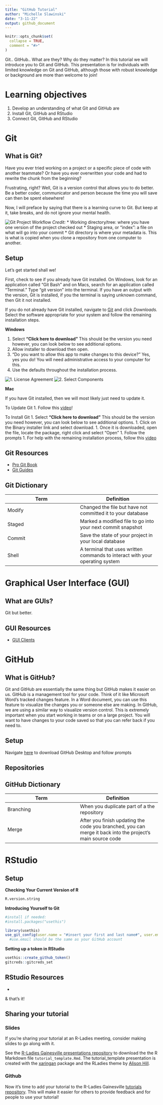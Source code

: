 ```yaml
---
title: "GitHub Tutorial"
author: "Michelle Slawinski"  
date: "3-11-22"
output: github_document
---
```


```r
knitr::opts_chunk$set(
  collapse = TRUE,
  comment = "#>"
)
```

Git.. GitHub.. What are they? Why do they matter? In this tutorial we will introduce you to Git and GitHub. This presentation is for individuals with limited knowledge on Git and GitHub, although those with robust knowledge or background are more than welcome to join! 

# Learning objectives
1. Develop an understanding of what Git and GitHub are 
1. Install Git, GitHub and RStudio
1. Connect Git, GitHub and RStudio

# Git
## What is Git?
Have you ever tried working on a project or a specific piece of code with another teammate? Or have you ever overwritten your code and had to rewrite the chunk from the beginning?

Frustrating, right? Well, Git is a version control that allows you to do better. Be a better coder, communicator and person because the time you will save can then be spent elsewhere!

Now, I will preface by saying that there is a learning curve to Git. But keep at it, take breaks, and do not ignore your mental health.

![Git Project Workflow](https://git-scm.com/book/en/v2/images/areas.png)
_Credit: _
* Working directory/tree: where you have one version of the project checked out
* Staging area, or "index": a file on what will go into your commit
* Git directory is where your metadata is. This is what is copied when you clone a repository from one computer to another.

## **Setup**

Let's get started shall we! 

First, check to see if you already have Git installed. On Windows, look for an application called "Git Bash" and on Macs, search for an application called "Terminal." Type "git version" into the terminal. If you have an output with the version, Git is installed, if you the terminal is saying unknown command, then Git it not installed. 

If you do not already have Git installed, navigate to [Git](https://git-scm.com/) and click *Downloads.* Select the software appropriate for your system and follow the remaining installation steps.

**Windows**

1. Select **"Click here to download"** This should be the version you need however, you can look below to see additional options.
1. Allow installer to download then open.
1. "Do you want to allow this app to make changes to this device?" Yes, yes you do! You will need administrative access to your computer for this.
1. Use the defaults throughout the installation process.

![1. License Agreement](C:/Users/slawinskimc/OneDrive - Florida Department of Health/Documents/GitHub/GitHub-Tutorial/Set Up Images/1 License Agreemement.png "1. License Agreement") 
![2. Select Components](C:/Users/slawinskimc/OneDrive - Florida Department of Health/Documents/GitHub/GitHub-Tutorial/Set Up Images/2. Select Components.PNG "2. Select Components")

**Mac**

If you have Git installed, then we will most likely just need to update it. 

To Update Git
1. Follow this [video](https://modulesunraveled.com/installing-git/updating-git-if-you-have-only-version-comes-xcode-or-command-line-developer-tools)!

To Install Git
1. Select **"Click here to download"** This should be the version you need however, you can look below to see additional options.
1. Click on the Binary installer link and select download.
1. Once it is downloaded, open the file, locate the package, right click and select "Open"
1. Follow the prompts
1. For help with the remaining installation process, follow this 
[video](https://modulesunraveled.com/installing-git/installing-git-if-you-do-not-have-xcode-or-command-line-developer-tools-installed)

## Git Resources
* [Pro Git Book](https://git-scm.com/book/en/v2)
* [Git Guides](https://github.com/git-guides/install-git)

## Git Dictionary
Term      | Definition
--------- | ----------
Modify    | Changed the file but have not committed it to your database
Staged    | Marked a modified file to go into your next commit snapshot
Commit    | Save the state of your project in your local database
Shell     | A terminal that uses written commands to interact with your operating system

# Graphical User Interface (GUI)
## What are GUIs?
Git but better. 

## GUI Resources
* [GUI Clients](https://git-scm.com/downloads/guis)

# GitHub
## What is GitHub?
Git and GitHub are essentially the same thing but GitHub makes it easier on us. GitHub is a management tool for your code. Think of it like Microsoft Word's tracked changes feature. In a Word document, you can use this feature to visualize the changes you or someone else are making. In GitHub, we are using a similar way to visualize version control. This is extremely important when you start working in teams or on a large project. You will want to have changes to your code saved so that you can refer back if you need to. 

## Setup
Navigate [here](https://desktop.github.com) to download GitHub Desktop and follow prompts

## Repositories
## GitHub Dictionary
Term      | Definition
--------- | ----------
Branching | When you duplicate part of a the repository
Merge     | After you finish updating the code you branched, you can merge it back into the project's main source code  

# RStudio
## Setup

**Checking Your Current Version of R**
```r
R.version.string
```

**Introducing Yourself to Git**
```r
#install if needed:
#install.packages("usethis")

library(usethis)
use_git_config(user.name = "#insert your first and last name#", user.email = "#insert your email#") 
  #use.email should be the same as your GitHub account
```

**Setting up a token in RStudio**
```r
usethis::create_github_token()
gitcreds::gitcreds_set
```

## RStudio Resources
* 

& that's it! 


## Sharing your tutorial
### Slides
If you're sharing your tutorial at an R-Ladies meeting, consider making slides to go along with it.

See the [R-Ladies Gainesville presentations repository](https://github.com/R-Ladies-Gainesville/presentations) to download the the R Markdown file `tutorial_template.Rmd`. The tutorial_template presentation is created with the [xaringan](https://slides.yihui.org/xaringan/#1) package and the RLadies theme by [Alison Hill](https://www.apreshill.com/project/rladies-xaringan/).

### Github
Now it's time to add your tutorial to the R-Ladies Gainesville [tutorials repository](https://github.com/R-Ladies-Gainesville/tutorials). This will make it easier for others to provide feedback and for people to use your tutorial!

